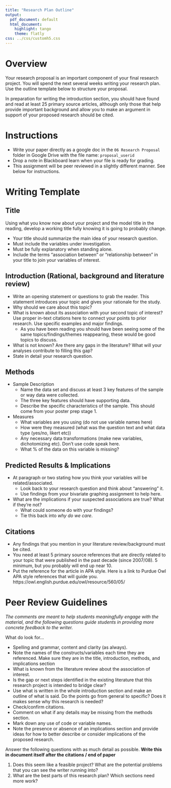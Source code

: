 ```yaml
---
title: "Research Plan Outline"
output:
  pdf_document: default
  html_document:
    highlight: tango
    theme: flatly
css: ../css/customh5.css
---
```


# Overview
Your research proposal is an important component of your final research project. You will spend the next several weeks writing your research plan. Use the outline template below to structure your proposal.

In preparation for writing the introduction section, you should have found and read at least 25 primary source articles, although only those that help provide important background and allow you to make an argument in support of your proposed research should be cited.

# Instructions

* Write your paper directly as a google doc in the `06 Research Proposal` folder in Google Drive with the file name: `proposal_userid`
* Drop a note in Blackboard learn when your file is ready for grading. 
* This assignment will be peer reviewed in a slightly different manner. See below for instructions. 
    
    
# Writing Template
## Title
Using what you know now about your project and the model title in the reading, develop a working title fully knowing it is going to probably change. 

* Your title should summarize the main idea of your research question.
* Must include the variables under investigation.
* Must be fully explanatory when standing alone. 
* Include the terms "association between" or "relationship between" in your title to join your variables of interest.  
 

## Introduction (Rational, background and literature review)
* Write an opening statement or questions to grab the reader. This statement introduces your topic and gives your rationale for the study. 
* Why should we care about this topic? 
* What is known about its association with your second topic of interest? Use proper in-text citations here to connect your points to prior research. Use specific examples and major findings.
    - As you have been reading you should have been seeing some of the same topics/findings/themes reappearing, these would be good topics to discuss.
* What is not known? Are there any gaps in the literature? What will your analyses contribute to filling this gap? 
* State in detail your research question. 

## Methods 
* Sample Description
    - Name the data set and discuss at least 3 key features of the sample or way data were collected.
    - The three key features should have supporting data.
    - Describe the specific characteristics of the sample. This should come from your poster prep stage 1. 
* Measures
    - What variables are you using (do not use variable names here)
    - How were they measured (what was the question text and what data type (yes/no, likert etc))
    - Any necessary data transformations (make new variables, dichotomizing etc). Don't use code speak here. 
    - What % of the data on this variable is missing? 

 
## Predicted Results & Implications
* At paragraph or two stating how you think your variables will be related/associated. 
    - Look back to your research question and think about "answering" it.
    - Use findings from your bivariate graphing assignment to help here. 
* What are the implications if your suspected associations are true? What if they're not? 
    - What could someone do with your findings? 
    - Tie this back into _why do we care_. 


## Citations
* Any findings that you mention in your literature review/background must be cited. 
* You need at least 5 primary source references that are directly related to your topic that were published in the past decade (since 2007/08). 5 minimum, but you probably will end up near 10. 
* Put the reference for the article in APA style. Here is a link to Purdue Owl APA style references that will guide you. https://owl.english.purdue.edu/owl/resource/560/05/ 



# Peer Review Guidelines
_The comments are meant to help students meaningfully engage with the material, and the following questions guide students in providing more concrete feedback to the writer._

What do look for...

* Spelling and grammar, content and clarity (as always). 
* Note the names of the constructs/variables each time they are referenced. Make sure they are in the title, introduction, methods, and implications section
* What is known from the literature review about the association of interest. 
* Is the gap or next steps identified in the existing literature that this research project is intended to bridge clear? 
* Use what is written in the whole introduction section and make an outline of what is said. Do the points go from general to specific? Does it makes sense why this research is needed?
* Check/confirm citations. 
* Comment on what if any details may be missing from the methods section. 
* Mark down any use of code or variable names. 
* Note the presence or absence of an implications section and provide ideas for how to better describe or consider implications of the proposed research.

Answer the following questions with as much detail as possible. **Write this in document itself after the citations / end of paper** 

1. Does this seem like a feasible project? What are the potential problems that you can see the writer running into? 
2. What are the best parts of this research plan? Which sections need more work?



